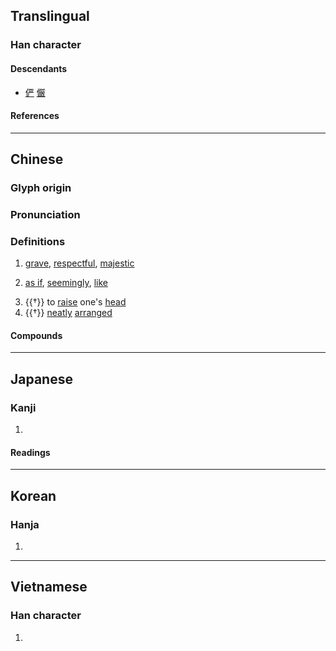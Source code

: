 {{also|俨}}
{{character info}}
==Translingual==

===Han character===
{{Han char|rn=9|rad=人|as=20|sn=22|four=26248|canj=ORRK|ids=⿰亻嚴}}

====Descendants====
* [[俨]] [[𠑊]]

====References====
{{Han ref|kx=0122.050|dkj=01324|dj=0257.110|hdz=10240.020|uh=513C}}

----

==Chinese==
{{zh-forms|s=俨}}

===Glyph origin===
{{Han etym}}

===Pronunciation===
{{zh-pron
|m=yǎn
|c=jim5
|mn=qz,tw,xm,zz:giám
|mn-t=ngiêm2, ngiam2, ngiang2
|mc=y
|oc=y
|ma=
|cat=a,adv,v
}}

===Definitions===
{{zh-hanzi}}

# {{lb|zh|literary}} [[grave]], [[respectful]], [[majestic]]
# {{lb|zh|literary}} [[as if]], [[seemingly]], [[like]]
# {{†}} to [[raise]] one's [[head]]
# {{†}} [[neatly]] [[arranged]]

====Compounds====
{{zh-der|儼如|儼然|智儼}}

----

==Japanese==

===Kanji===
{{ja-kanji|grade=|rs=人20}}

# {{rfdef|ja|sort=人20}}

====Readings====
{{ja-readings
|on=げん
|kun=おごそか, いかめし.い
}}

----

==Korean==

===Hanja===
{{ko-hanja|엄}}

# {{rfdef|ko|sort=人20}}

----

==Vietnamese==

===Han character===
{{vi-readings|reading=[[nghiễm]]|rs=人20}}

# {{rfdef|vi|sort=人20}}